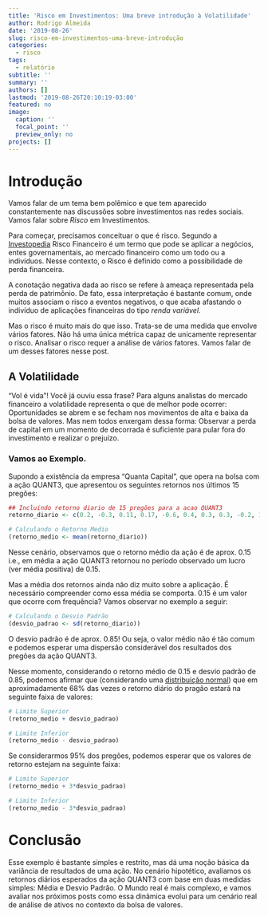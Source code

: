```yaml
---
title: 'Risco em Investimentos: Uma breve introdução à Volatilidade'
author: Rodrigo Almeida
date: '2019-08-26'
slug: risco-em-investimentos-uma-breve-introdução
categories:
  - risco
tags:
  - relatório
subtitle: ''
summary: ''
authors: []
lastmod: '2019-08-26T20:10:19-03:00'
featured: no
image:
  caption: ''
  focal_point: ''
  preview_only: no
projects: []
---
```


# Introdução

Vamos falar de um tema bem polêmico e que tem aparecido constantemente nas discussões sobre investimentos nas redes sociais. Vamos falar sobre *Risco* em Investimentos.

Para começar, precisamos conceituar o que é risco. Segundo a [Investopedia](https://www.investopedia.com/terms/f/financialrisk.asp#axzz1b9QLCKIO) Risco Financeiro é um termo que pode se aplicar a negócios, entes governamentais, ao mercado financeiro como um todo ou a indivíduos. Nesse contexto, o Risco é definido como a  possibilidade de perda financeira. 

A conotação negativa dada ao risco se refere à ameaça representada pela perda de patrimônio. De fato, essa interpretação é bastante comum, onde muitos associam o risco a eventos negativos, o que acaba afastando o indivíduo de aplicações financeiras do tipo *renda variável*.

Mas o risco é muito mais do que isso. Trata-se de uma medida que envolve vários fatores. Não há uma única métrica capaz de unicamente representar o risco. Analisar o risco requer a análise de vários fatores. Vamos falar de um desses fatores nesse post.

## A Volatilidade

"Vol é vida"! Você já ouviu essa frase? Para alguns analistas do mercado financeiro a volatilidade representa o que de melhor pode ocorrer: Oportunidades se abrem e se fecham nos movimentos de alta e baixa da bolsa de valores. Mas nem todos enxergam dessa forma: Observar a perda de capital em um momento de decorrada é suficiente para pular fora do investimento e realizar o prejuízo. 

### Vamos ao Exemplo.

Supondo a existência da empresa "Quanta Capital", que opera na bolsa com a ação QUANT3, que apresentou os seguintes retornos nos últimos 15 pregões:

```r
## Incluindo retorno diario de 15 pregões para a acao QUANT3
retorno_diario <- c(0.2, -0.3, 0.11, 0.17, -0.6, 0.4, 0.3, 0.3, -0.2, 1.3, 1.2, -2.1, 0.1, 0.1, 1.4)

# Calculando o Retorno Medio
(retorno_medio <- mean(retorno_diario))

```


Nesse cenário, observamos que o retorno médio da ação é de aprox. 0.15 i.e., em média a ação QUANT3 retornou no período observado um lucro (ver média positiva) de 0.15.

Mas a média dos retornos ainda não diz muito sobre a aplicação. É necessário compreender como essa média se comporta. 0.15 é um valor que ocorre com frequência? Vamos observar no exemplo a seguir:

```r
# Calculando o Desvio Padrão
(desvio_padrao <- sd(retorno_diario))

```

O desvio padrão é de aprox. 0.85! Ou seja, o valor médio não é tão comum e podemos esperar uma dispersão considerável dos resultados dos pregões da ação QUANT3. 

Nesse momento, considerando o retorno médio de 0.15 e desvio padrão de 0.85, podemos afirmar que (considerando uma [distribuição normal](https://pt.wikipedia.org/wiki/Distribui%C3%A7%C3%A3o_normal)) que em aproximadamente 68% das vezes o retorno diário do pragão estará na seguinte faixa de valores:

```r
# Limite Superior 
(retorno_medio + desvio_padrao)

# Limite Inferior
(retorno_medio - desvio_padrao)


```

Se considerarmos 95% dos pregões, podemos esperar que os valores de retorno estejam na seguinte faixa:

```r
# Limite Superior 
(retorno_medio + 3*desvio_padrao)

# Limite Inferior
(retorno_medio - 3*desvio_padrao)


```

# Conclusão

Esse exemplo é bastante simples e restrito, mas dá uma noção básica da variância de resultados de uma ação. No cenário hipotético, avaliamos os retornos diários esperados da ação QUANT3 com base em duas medidas simples: Média e Desvio Padrão. O Mundo real é mais complexo, e vamos avaliar nos próximos posts como essa dinâmica evolui para um cenário real de análise de ativos no contexto da bolsa de valores.


